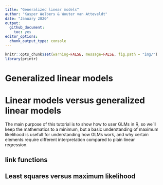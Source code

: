 ```yaml
---
title: "Generalized linear models"
author: "Kasper Welbers & Wouter van Atteveldt"
date: "January 2020"
output: 
  github_document:
    toc: yes
editor_options: 
  chunk_output_type: console
---
```



```r
knitr::opts_chunk$set(warning=FALSE, message=FALSE, fig.path = "img/")
library(printr)
```

# Generalized linear models




# Linear models versus generalized linear models

The main purpose of this tutorial is to show how to user GLMs in R, so we'll keep the mathematics to a minimum, but a basic understanding of maximum likelihood is usefull for understanding how GLMs work, and why certain elements require different interpretation compared to plain linear regression.

## link functions

## Least squares versus maximum likelihood

